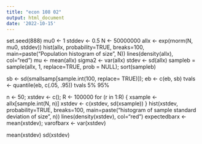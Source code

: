 ```yaml
---
title: "econ 108 02"
output: html_document
date: '2022-10-15'
---
```


set.seed(888)
mu0 <- 1
stddev <- 0.5
N <- 50000000
allx <- exp(rnorm(N, mu0, stddev))
hist(allx, probability=TRUE, breaks=100, main=paste("Population histogram of size", N))
lines(density(allx), col="red")
mu <- mean(allx)
sigma2 <- var(allx)
stdev <- sd(allx)
sampleb = sample(allx, 1, replace=TRUE, prob = NULL);
sort(sampleb)


sb <- sd(smallsamp[sample.int(100, replace= TRUE)]);
eb <- c(eb, sb)
tvals <- quantile(eb, c(.05, .95))
tvals
5% 95%




n <- 50; xstdev <- c(); R <- 100000
for (r in 1:R) {
xsample <- allx[sample.int(N, n)]
xstdev <- c(xstdev, sd(xsample))
}
hist(xstdev, probability=TRUE, breaks=100, main=paste("histogram of sample standard deviation of size",
n))
lines(density(xstdev), col="red")
expectedbarx <- mean(xstdev); varofbarx <- var(xstdev)

mean(xstdev)
sd(xstdev)
